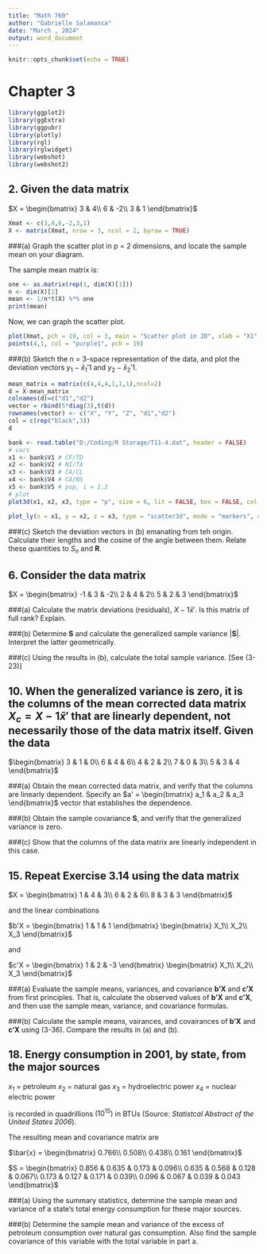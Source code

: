 ```yaml
---
title: "Math 760"
author: "Gabrielle Salamanca"
date: "March , 2024"
output: word_document
---
```


```r
knitr::opts_chunk$set(echo = TRUE)
```

# Chapter 3

```r
library(ggplot2)
library(ggExtra)
library(ggpubr)
library(plotly)
library(rgl)
library(rglwidget)
library(webshot)
library(webshot2)
```

## 2. Given the data matrix

$X = \begin{bmatrix} 3 & 4\\ 6 & -2\\ 3 & 1 \end{bmatrix}$

```r
Xmat <- c(3,4,6,-2,3,1)
X <- matrix(Xmat, nrow = 3, ncol = 2, byrow = TRUE)
```

###(a) Graph the scatter plot in p = 2 dimensions, and locate the sample mean on your diagram.

The sample mean matrix is:

```r
one <- as.matrix(rep(1, dim(X)[1]))
n <- dim(X)[1]
mean <- 1/n*t(X) %*% one
print(mean)
```

Now, we can graph the scatter plot.

```r
plot(Xmat, pch = 19, col = 3, main = "Scatter plot in 2D", xlab = "X1", ylab = "X2")
points(4,1, col = "purple1", pch = 19)
```

###(b) Sketch the n = 3-space representation of the data, and plot the deviation vectors $y_1 - \bar{x}_1'1$ and $y_2 - \bar{x}_2'1$.

```r
mean_matrix = matrix(c(4,4,4,1,1,1),ncol=2)
d = X-mean_matrix
colnames(d)=c("d1","d2")
vector = rbind(5*diag(3),t(d))
rownames(vector) <- c("X", "Y", "Z", "d1","d2")
col = c(rep("black",3))
d
```

```r
bank <- read.table("D:/Coding/R Storage/T11-4.dat", header = FALSE)
# vars
x1 <- bank$V1 # CF/TD
x2 <- bank$V2 # NI/TA
x3 <- bank$V3 # CA/CL
x4 <- bank$V4 # CA/NS
x5 <- bank$V5 # pop, i = 1,2
# plot
plot3d(x1, x2, x3, type = "p", size = 6, lit = FALSE, box = FALSE, col = c("lightseagreen","mediumpurple1","goldenrod1"),expand = 1, main = "X1 vs X2 vs X3", sub = "3-D Plot", xlab = "X1", ylab = "X2", zlab = "X3")
```

```r
plot_ly(x = x1, y = x2, z = x3, type = "scatter3d", mode = "markers", color = x5, colors = "Paired")
```

###(c) Sketch the deviation vectors in (b) emanating from teh origin. Calculate their lengths and the cosine of the angle between them. Relate these quantities to $S_n$ and **R**.

## 6. Consider the data matrix

$X = \begin{bmatrix} -1 & 3 & -2\\ 2 & 4 & 2\\ 5 & 2 & 3 \end{bmatrix}$

###(a) Calculate the matrix deviations (residuals), $X - 1 \bar{x}'$. Is this matrix of full rank? Explain.

###(b) Determine **S** and calculate the generalized sample variance |**S**|. Interpret the latter geometrically.

###(c) Using the results in (b), calculate the total sample variance. [See (3-23)]

## 10. When the generalized variance is zero, it is the columns of the mean corrected data matrix $X_c = X - 1 \bar{x}'$ that are linearly dependent, not necessarily those of the data matrix itself. Given the data

$\begin{bmatrix} 3 & 1 & 0\\ 6 & 4 & 6\\ 4 & 2 & 2\\ 7 & 0 & 3\\ 5 & 3 & 4 \end{bmatrix}$

###(a) Obtain the mean corrected data matrix, and verify that the columns are linearly dependent. Specify an $a' = \begin{bmatrix} a_1 & a_2 & a_3 \end{bmatrix}$ vector that establishes the dependence. 

###(b) Obtain the sample covariance **S**, and verify that the generalized variance is zero.

###(c) Show that the columns of the data matrix are linearly independent in this case.

## 15. Repeat Exercise 3.14 using the data matrix

$X = \begin{bmatrix} 1 & 4 & 3\\ 6 & 2 & 6\\ 8 & 3 & 3 \end{bmatrix}$

and the linear combinations

$b'X = \begin{bmatrix} 1 & 1 & 1 \end{bmatrix} \begin{bmatrix} X_1\\ X_2\\ X_3 \end{bmatrix}$

and

$c'X = \begin{bmatrix} 1 & 2 & -3 \end{bmatrix} \begin{bmatrix} X_1\\ X_2\\ X_3 \end{bmatrix}$

###(a) Evaluate the sample means, variances, and covariance **b'X** and **c'X** from first principles. That is, calculate the observed values of **b'X** and **c'X**, and then use the sample mean, variance, and covariance formulas.

###(b) Calculate the sample means, vairances, and covairances of **b'X** and **c'X** using (3-36). Compare the results in (a) and (b).

## 18. Energy consumption in 2001, by state, from the major sources

$x_1$ = petroleum
$x_2$ = natural gas
$x_3$ = hydroelectric power
$x_4$ = nuclear electric power

is recorded in quadrillions $(10^{15})$ in BTUs (Source: *Statistcal Abstract of the United States 2006*).

The resulting mean and covariance matrix are

$\bar{x} = \begin{bmatrix} 0.766\\ 0.508\\ 0.438\\ 0.161 \end{bmatrix}$

$S = \begin{bmatrix} 0.856 & 0.635 & 0.173 & 0.096\\ 0.635 & 0.568 & 0.128 & 0.067\\ 0.173 & 0.127 & 0.171 & 0.039\\ 0.096 & 0.067 & 0.039 & 0.043 \end{bmatrix}$

###(a) Using the summary statistics, determine the sample mean and variance of a state's total energy consumption for these major sources.

###(b) Determine the sample mean and variance of the excess of petroleum consumption over natural gas consumption. Also find the sample covariance of this variable with the total variable in part a.
